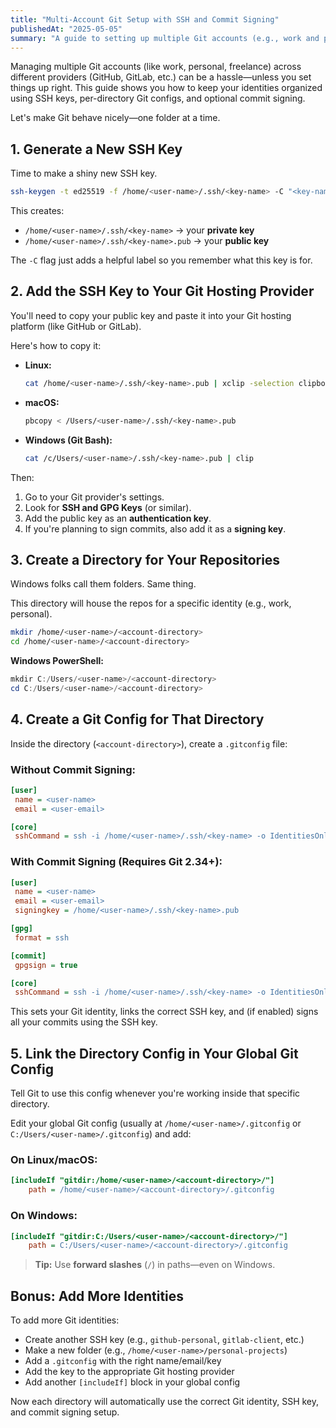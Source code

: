 ```yaml
---
title: "Multi-Account Git Setup with SSH and Commit Signing"
publishedAt: "2025-05-05"
summary: "A guide to setting up multiple Git accounts (e.g., work and personal) across different hosting providers like GitHub and GitLab using SSH keys, directory-based Git configuration, and commit signing"
---
```


Managing multiple Git accounts (like work, personal, freelance) across different providers (GitHub, GitLab, etc.) can be a hassle—unless you set things up right. This guide shows you how to keep your identities organized using SSH keys, per-directory Git configs, and optional commit signing.

Let's make Git behave nicely—one folder at a time.


## 1. Generate a New SSH Key

Time to make a shiny new SSH key.

```bash
ssh-keygen -t ed25519 -f /home/<user-name>/.ssh/<key-name> -C "<key-name>"
```

This creates:

- `/home/<user-name>/.ssh/<key-name>` → your **private key**
- `/home/<user-name>/.ssh/<key-name>.pub` → your **public key**

The `-C` flag just adds a helpful label so you remember what this key is for.


## 2. Add the SSH Key to Your Git Hosting Provider

You'll need to copy your public key and paste it into your Git hosting platform (like GitHub or GitLab).

Here's how to copy it:

- **Linux:**

  ```bash
  cat /home/<user-name>/.ssh/<key-name>.pub | xclip -selection clipboard
  ```

- **macOS:**

  ```bash
  pbcopy < /Users/<user-name>/.ssh/<key-name>.pub
  ```

- **Windows (Git Bash):**

  ```bash
  cat /c/Users/<user-name>/.ssh/<key-name>.pub | clip
  ```

Then:

1. Go to your Git provider's settings.
2. Look for **SSH and GPG Keys** (or similar).
3. Add the public key as an **authentication key**.
4. If you're planning to sign commits, also add it as a **signing key**.


## 3. Create a Directory for Your Repositories

Windows folks call them folders. Same thing.

This directory will house the repos for a specific identity (e.g., work, personal).

```bash
mkdir /home/<user-name>/<account-directory>
cd /home/<user-name>/<account-directory>
```

**Windows PowerShell:**

```powershell
mkdir C:/Users/<user-name>/<account-directory>
cd C:/Users/<user-name>/<account-directory>
```


## 4. Create a Git Config for That Directory

Inside the directory (`<account-directory>`), create a `.gitconfig` file:

### Without Commit Signing:

```ini
[user]
 name = <user-name>
 email = <user-email>

[core]
 sshCommand = ssh -i /home/<user-name>/.ssh/<key-name> -o IdentitiesOnly=yes
```

### With Commit Signing (Requires Git 2.34+):

```ini
[user]
 name = <user-name>
 email = <user-email>
 signingkey = /home/<user-name>/.ssh/<key-name>.pub

[gpg]
 format = ssh

[commit]
 gpgsign = true

[core]
 sshCommand = ssh -i /home/<user-name>/.ssh/<key-name> -o IdentitiesOnly=yes
```

This sets your Git identity, links the correct SSH key, and (if enabled) signs all your commits using the SSH key.


## 5. Link the Directory Config in Your Global Git Config

Tell Git to use this config whenever you're working inside that specific directory.

Edit your global Git config (usually at `/home/<user-name>/.gitconfig` or `C:/Users/<user-name>/.gitconfig`) and add:

### On Linux/macOS:

```ini
[includeIf "gitdir:/home/<user-name>/<account-directory>/"]
    path = /home/<user-name>/<account-directory>/.gitconfig
```

### On Windows:

```ini
[includeIf "gitdir:C:/Users/<user-name>/<account-directory>/"]
    path = C:/Users/<user-name>/<account-directory>/.gitconfig
```

> **Tip:** Use **forward slashes** (`/`) in paths—even on Windows.


## Bonus: Add More Identities

To add more Git identities:

- Create another SSH key (e.g., `github-personal`, `gitlab-client`, etc.)
- Make a new folder (e.g., `/home/<user-name>/personal-projects`)
- Add a `.gitconfig` with the right name/email/key
- Add the key to the appropriate Git hosting provider
- Add another `[includeIf]` block in your global config

Now each directory will automatically use the correct Git identity, SSH key, and commit signing setup.

